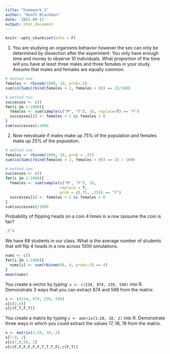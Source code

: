 ```yaml
---
title: "homework 1"
author: "Heath Blackmon"
date: '2022-09-11'
output: html_document
---
```


```r
knitr::opts_chunk$set(echo = F)
```



1) You are studying an organisms behavior however the sex can only be determined by dissection after the experiment. You only have enough time and money to observe 10 individuals. What proportion of the time will you have at least three males and three females in your study. Assume that males and females are equally common.


```r
# method one
females <- rbinom(1000, 10, prob=.5)
sum(colSums(rbind(females > 2, females < 8)) == 2)/1000

# method two
successes <- c()
for(i in 1:1000){
  females <- sum(sample(c("M", "F"), 10, replace=T) == "F")
  successes[i] <- females > 2 && females < 8
}
sum(successes)/1000
```


2) Now reevaluate if males make up 75% of the population and females make up 25% of the population.


```r
# method one
females <- rbinom(1000, 10, prob = .25)
sum(colSums(rbind(females > 2, females < 8)) == 2) / 1000

# method two
successes <- c()
for(i in 1:1000){
  females <- sum(sample(c("M", "F"), 10, 
                        replace = T, 
                        prob = c(.75, .25)) == "F")
  successes[i] <- females > 2 && females < 8
}
sum(successes)/1000
```


Probability of flipping heads on a coin 4 times in a row (assume the coin is fair?


```r
.5^4
```


We have 68 students in our class. What is the average number of students that will flip 4 heads in a row across 1000 simulations.

```r
nums <- c()
for(i in 1:1000){
  nums[i] <- sum(rbinom(68, 4, prob=.5) == 4)
}
mean(nums)
```

You create a vector by typing: `x <- c(234, 874, 239, 598)` into R. Demonstrate 3 ways that you can extract 874 and 598 from the matrix:

```r
x <- c(234, 874, 239, 598)
x[c(2,4)]
x[c(F,T,F,T)]
```


You create a matrix by typing `x <- matrix(1:20, 10, 2)` into R.
Demonstrate three ways in which you could extract the values 17, 18, 19 from the matrix.

```r
x <- matrix(1:20, 10, 2)
x[7:9, 2]
x[c(7,8,9), 2]
x[c(F,F,F,F,F,F,T,T,T,F),c(F,T)]
```




